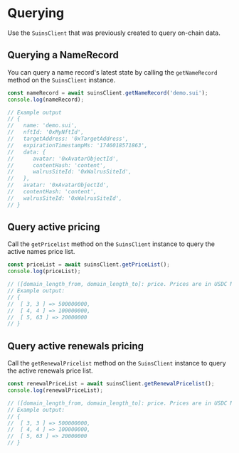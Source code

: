 # Querying

Use the `SuinsClient` that was previously created to query on-chain data.

## Querying a NameRecord

You can query a name record's latest state by calling the `getNameRecord` method on the `SuinsClient` instance.

```js
const nameRecord = await suinsClient.getNameRecord('demo.sui');
console.log(nameRecord);

// Example output
// {
//   name: 'demo.sui',
//   nftId: '0xMyNftId',
//   targetAddress: '0xTargetAddress',
//   expirationTimestampMs: '1746018571863',
//   data: {
//      avatar: '0xAvatarObjectId',
//      contentHash: 'content',
//      walrusSiteId: '0xWalrusSiteId',
//   },
//   avatar: '0xAvatarObjectId',
//   contentHash: 'content',
//   walrusSiteId: '0xWalrusSiteId',
// }
```

## Query active pricing

Call the `getPricelist` method on the `SuinsClient` instance to query the active names price list.

```js
const priceList = await suinsClient.getPriceList();
console.log(priceList);

// ([domain_length_from, domain_length_to]: price. Prices are in USDC MIST; 1 USDC = 1_000_000 MIST)
// Example output:
// {
// 	[ 3, 3 ] => 500000000,
// 	[ 4, 4 ] => 100000000,
// 	[ 5, 63 ] => 20000000
// }
```

## Query active renewals pricing

Call the `getRenewalPricelist` method on the `SuinsClient` instance to query the active renewals price list.

```js
const renewalPriceList = await suinsClient.getRenewalPricelist();
console.log(renewalPriceList);

// ([domain_length_from, domain_length_to]: price. Prices are in USDC MIST; 1 USDC = 1_000_000 MIST)
// Example output:
// {
// 	[ 3, 3 ] => 500000000,
// 	[ 4, 4 ] => 100000000,
// 	[ 5, 63 ] => 20000000
// }
```
